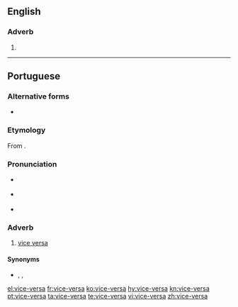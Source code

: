 {{also|vice versa|vice-versa|vice versâ}}
==English==

===Adverb===
{{en-adv|-}}

# {{alternative spelling of|vice versa|lang=en}}

----

==Portuguese==

===Alternative forms===
* {{l|pt|vice versa}}

===Etymology===
From {{etyl|la|pt}} {{m|la|vice versā}}.

===Pronunciation===
* {{a|Paulista}} {{IPA|/ˌvi.si.ˈvɛɹ.sa/|/ˌvi.si.ˈvɛɾ.sɐ/|lang=pt}}
* {{a|South Brazil}} {{IPA|/ˌvi.se.ˈvɛɻ.sa/|lang=pt}}
* {{hyphenation|vi|ce|ver|sa|lang=pt}}

===Adverb===
{{pt-adv|-}}

# [[vice versa]] {{gloss|the other way round}}

====Synonyms====
* {{l|pt|às avessas}}, {{l|pt|inversamente}}, {{l|pt|reciprocamente}}

[[el:vice-versa]]
[[fr:vice-versa]]
[[ko:vice-versa]]
[[hy:vice-versa]]
[[kn:vice-versa]]
[[pt:vice-versa]]
[[ta:vice-versa]]
[[te:vice-versa]]
[[vi:vice-versa]]
[[zh:vice-versa]]
